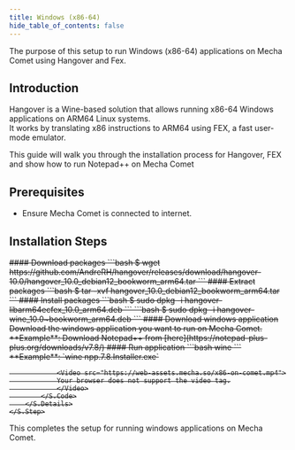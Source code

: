 ```yaml
---
title: Windows (x86-64)
hide_table_of_contents: false
---
```



The purpose of this setup to run Windows (x86-64) applications on Mecha Comet using Hangover and Fex.

## Introduction
Hangover is a Wine-based solution that allows running x86-64 Windows applications on ARM64 Linux systems. <br /> 
It works by translating x86 instructions to ARM64 using FEX, a fast user-mode emulator. 

This guide will walk you through the installation process for Hangover, FEX and show how to run Notepad++ on Mecha Comet

## Prerequisites
- Ensure Mecha Comet is connected to internet.

## Installation Steps

<S>
    <S.Step>
        <S.Details>
            #### Download packages
            <S.Code>
                ```bash
                $ wget https://github.com/AndreRH/hangover/releases/download/hangover-10.0/hangover_10.0_debian12_bookworm_arm64.tar
                ```
            </S.Code>
        </S.Details>
    </S.Step>
    <S.Step>
        <S.Details>
            #### Extract packages
            <S.Code>
                ```bash
                $ tar -xvf hangover_10.0_debian12_bookworm_arm64.tar
                ```
            </S.Code>
        </S.Details>
    </S.Step>
    <S.Step>
        <S.Details>
            #### Install packages
            <S.Code>
                ```bash
                $ sudo dpkg -i hangover-libarm64ecfex_10.0_arm64.deb
                ```
                ```bash
                $ sudo dpkg -i hangover-wine_10.0~bookworm_arm64.deb 
                ```
            </S.Code>
        </S.Details>
    </S.Step>
    <S.Step>
        <S.Details>
            #### Download windows application
            Download the windows application you want to run on Mecha Comet.
            **Example**: Download Notepad++ from [here](https://notepad-plus-plus.org/downloads/v7.8/)
        </S.Details>
    </S.Step>
    <S.Step>
        <S.Details>
            #### Run application
            <S.Code>
                ```bash
                wine <path-to-application>
                ```
                **Example**: `wine npp.7.8.Installer.exe`

                <Video src="https://web-assets.mecha.so/x86-on-comet.mp4">
                Your browser does not support the video tag.
                </Video>
            </S.Code>
        </S.Details>
    </S.Step>
</S> 
This completes the setup for running windows applications on Mecha Comet.   